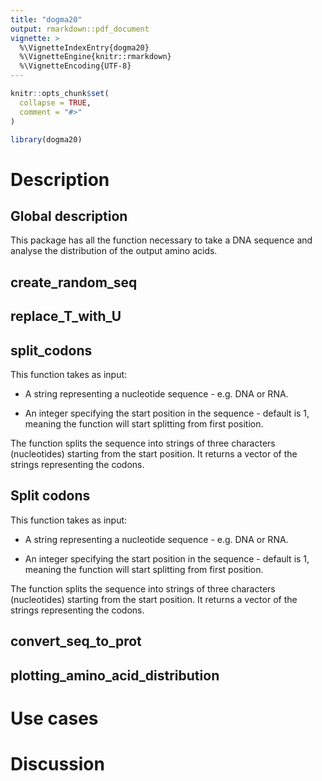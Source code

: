 ```yaml
---
title: "dogma20"
output: rmarkdown::pdf_document
vignette: >
  %\VignetteIndexEntry{dogma20}
  %\VignetteEngine{knitr::rmarkdown}
  %\VignetteEncoding{UTF-8}
---
```


```r
knitr::opts_chunk$set(
  collapse = TRUE,
  comment = "#>"
)
```

```r
library(dogma20)
```

# Description

## Global description

This package has all the function necessary to take a DNA sequence and analyse the distribution of the output amino acids.

## create_random_seq

## replace_T_with_U

## split_codons

This function takes as input:

-   A string representing a nucleotide sequence - e.g. DNA or RNA.

-   An integer specifying the start position in the sequence - default is 1,
    meaning the function will start splitting from first position.

The function splits the sequence into strings of three characters (nucleotides) starting from the start position. It returns a vector of the strings representing the codons.

## Split codons

This function takes as input:

-   A string representing a nucleotide sequence - e.g. DNA or RNA.

-   An integer specifying the start position in the sequence - default is 1, meaning the function will start splitting from first position.

The function splits the sequence into strings of three characters (nucleotides) starting from the start position. It returns a vector of the strings representing the codons.

## convert_seq_to_prot

## plotting_amino_acid_distribution

# Use cases

# Discussion
